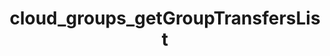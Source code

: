 ---
title: "cloud_groups_getGroupTransfersList"
openapi: "GET /groups/{group_id}/billing/transfers"
---